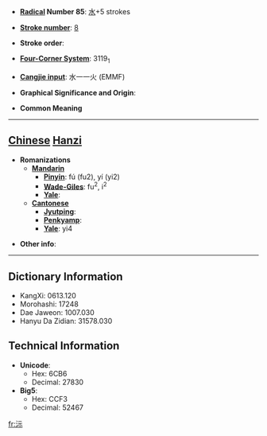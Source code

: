 * '''[[Wiktionary:Chinese radical index| Radical]] Number 85''': [[Wiktionary:Chinese radical index 水|水]]+5 strokes

* '''[[Wiktionary:Chinese total strokes index|Stroke number]]''': [[Wiktionary:Chinese total strokes index 8|8]]

* '''Stroke order''': 

* '''[[Wiktionary:Chinese four corner index|Four-Corner System]]''': 3119<sub>1</sub>

* '''[[Wiktionary:Chinese Cangjie index|Cangjie input]]''': 水一一火 (EMMF)

* '''Graphical Significance and Origin''': 

* '''Common Meaning'''

----

== [[Chinese]] [[Hanzi]] ==

* '''Romanizations'''
** '''[[Mandarin]]'''
*** '''[[Pinyin]]''': fú (fu2), yí (yi2)
*** '''[[Wade-Giles]]''': fu<sup>2</sup>, i<sup>2</sup>
*** '''[[Yale]]''': 
** '''[[Cantonese]]'''
*** '''[[Jyutping]]''':
*** '''[[Penkyamp]]''': 
*** '''[[Yale]]''': yi4

* '''Other info''': 

----

== Dictionary Information ==

* KangXi: 0613.120
* Morohashi: 17248
* Dae Jaweon: 1007.030
* Hanyu Da Zidian: 31578.030

== Technical Information ==

* '''Unicode''':
** Hex: 6CB6
** Decimal: 27830
* '''Big5''':
** Hex: CCF3
** Decimal: 52467

[[fr:沶]]